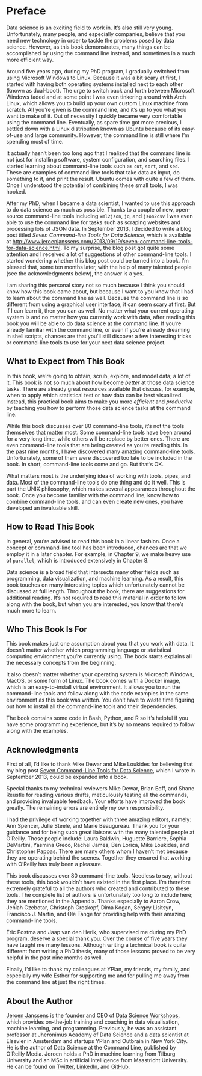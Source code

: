 # Preface {-}


Data science is an exciting field to work in. It’s also still very young. Unfortunately, many people, and especially companies, believe that you need new technology in order to tackle the problems posed by data science. However, as this book demonstrates, many things can be accomplished by using the command line instead, and sometimes in a much more efficient way.

Around five years ago, during my PhD program, I gradually switched from using Microsoft Windows to Linux. Because it was a bit scary at first, I started with having both operating systems installed next to each other (known as dual-boot). The urge to switch back and forth between Microsoft Windows faded and at some point I was even tinkering around with Arch Linux, which allows you to build up your own custom Linux machine from scratch. All you’re given is the command line, and it’s up to you what you want to make of it. Out of necessity I quickly became very comfortable using the command line. Eventually, as spare time got more precious, I settled down with a Linux distribution known as Ubuntu because of its easy-of-use and large community. However, the command line is still where I’m spending most of time.

It actually hasn’t been too long ago that I realized that the command line is not just for installing software, system configuration, and searching files. I started learning about command-line tools such as `cut`, `sort`, and `sed`. These are examples of command-line tools that take data as input, do something to it, and print the result. Ubuntu comes with quite a few of them. Once I understood the potential of combining these small tools, I was hooked.

After my PhD, when I became a data scientist, I wanted to use this approach to do data science as much as possible. Thanks to a couple of new, open-source command-line tools including `xml2json`, `jq`, and `json2csv` I was even able to use the command line for tasks such as scraping websites and processing lots of JSON data. In September 2013, I decided to write a blog post titled *Seven Command-line Tools for Data Science*, which is available at <http://www.jeroenjanssens.com/2013/09/19/seven-command-line-tools-for-data-science.html>. To my surprise, the blog post got quite some attention and I received a lot of suggestions of other command-line tools. I started wondering whether this blog post could be turned into a book. I’m pleased that, some ten months later, with the help of many talented people (see the acknowledgments below), the answer is a yes.

I am sharing this personal story not so much because I think you should know how this book came about, but because I want to you know that I had to learn about the command line as well. Because the command line is so different from using a graphical user interface, it can seem scary at first. But if I can learn it, then you can as well. No matter what your current operating system is and no matter how you currently work with data, after reading this book you will be able to do data science at the command line. If you’re already familiar with the command line, or even if you’re already dreaming in shell scripts, chances are that you’ll still discover a few interesting tricks or command-line tools to use for your next data science project.

## What to Expect from This Book {-}

In this book, we’re going to obtain, scrub, explore, and model data; a lot of it. This book is not so much about how become *better* at those data science tasks. There are already great resources available that discuss, for example, when to apply which statistical test or how data can be best visualized. Instead, this practical book aims to make you more *efficient* and *productive* by teaching you how to perform those data science tasks at the command line.

While this book discusses over 80 command-line tools, it’s not the tools themselves that matter most. Some command-line tools have been around for a very long time, while others will be replace by better ones. There are even command-line tools that are being created as you’re reading this. In the past nine months, I have discovered many amazing command-line tools. Unfortunately, some of them were discovered too late to be included in the book. In short, command-line tools come and go. But that’s OK.

What matters most is the underlying idea of working with tools, pipes, and data. Most of the command-line tools do one thing and do it well. This is part the UNIX philosophy, which makes several appearances throughout the book. Once you become familiar with the command line, know how to combine command-line tools, and can even create new ones, you have developed an invaluable skill.

## How to Read This Book {-}

In general, you’re advised to read this book in a linear fashion. Once a concept or command-line tool has been introduced, chances are that we employ it in a later chapter. For example, in Chapter 9, we make heavy use of `parallel`, which is introduced extensively in Chapter 8.

Data science is a broad field that intersects many other fields such as programming, data visualization, and machine learning. As a result, this book touches on many interesting topics which unfortunately cannot be discussed at full length. Throughout the book, there are suggestions for additional reading. It’s not required to read this material in order to follow along with the book, but when you are interested, you know that there’s much more to learn.

## Who This Book Is For {-}

This book makes just one assumption about you: that you work with data. It doesn’t matter whether which programming language or statistical computing environment you’re currently using. The book starts explains all the necessary concepts from the beginning.

It also doesn’t matter whether your operating system is Microsoft Windows, MacOS, or some form of Linux. The book comes with a Docker image, which is an easy-to-install virtual environment. It allows you to run the command-line tools and follow along with the code examples in the same environment as this book was written. You don’t have to waste time figuring out how to install all the command-line tools and their dependencies.

The book contains some code in Bash, Python, and R so it’s helpful if you have some programming experience, but it’s by no means required to follow along with the examples.


## Acknowledgments {-}

First of all, I’d like to thank Mike Dewar and Mike Loukides for believing that my blog post [Seven Command-Line Tools for Data Science](http://jeroenjanssens.com/2013/09/19/seven-command-line-tools-for-data-science.html), which I wrote in September 2013, could be expanded into a book.

Special thanks to my technical reviewers Mike Dewar, Brian Eoff, and Shane Reustle for reading various drafts, meticulously testing all the commands, and providing invaluable feedback. Your efforts have improved the book greatly. The remaining errors are entirely my own responsibility.

I had the privilege of working together with three amazing editors, namely: Ann Spencer, Julie Steele, and Marie Beaugureau. Thank you for your guidance and for being such great liaisons with the many talented people at O’Reilly. Those people include: Laura Baldwin, Huguette Barriere, Sophia DeMartini, Yasmina Greco, Rachel James, Ben Lorica, Mike Loukides, and Christopher Pappas. There are many others whom I haven’t met because they are operating behind the scenes. Together they ensured that working with O’Reilly has truly been a pleasure.

This book discusses over 80 command-line tools. Needless to say, without these tools, this book wouldn’t have existed in the first place. I’m therefore extremely grateful to all the authors who created and contributed to these tools. The complete list of authors is unfortunately too long to include here; they are mentioned in the Appendix. Thanks especially to Aaron Crow, Jehiah Czebotar, Christoph Groskopf, Dima Kogan, Sergey Lisitsyn, Francisco J. Martin, and Ole Tange for providing help with their amazing command-line tools.

Eric Postma and Jaap van den Herik, who supervised me during my PhD program, deserve a special thank you. Over the course of five years they have taught me many lessons. Although writing a technical book is quite different from writing a PhD thesis, many of those lessons proved to be very helpful in the past nine months as well.

Finally, I’d like to thank my colleagues at YPlan, my friends, my family, and especially my wife Esther for supporting me and for pulling me away from the command line at just the right times.


## About the Author {-}


[Jeroen Janssens](http://jeroenjanssens.com/) is the founder and CEO of [Data Science Workshops](https://datascienceworkshops.com), which provides on-the-job training and coaching in data visualisation, machine learning, and programming. Previously, he was an assistant professor at Jheronimus Academy of Data Science and a data scientist at Elsevier in Amsterdam and startups YPlan and Outbrain in New York City. He is the author of Data Science at the Command Line, published by O’Reilly Media. Jeroen holds a PhD in machine learning from Tilburg University and an MSc in artificial intelligence from Maastricht University. He can be found on [Twitter](https://twitter.com/jeroenhjanssens/), [LinkedIn](http://www.linkedin.com/in/jeroenjanssens), and [GitHub](https://github.com/jeroenjanssens).

